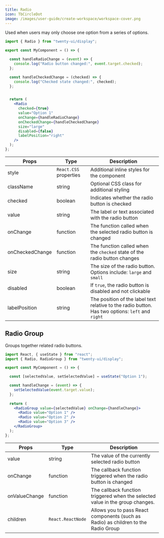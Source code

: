 ```yaml
---
title: Radio
icon: TbCircleDot
image: /images/user-guide/create-workspace/workspace-cover.png
---
```

Used when users may only choose one option from a series of options. 

<Tabs>
<Tab title="Usage">

```jsx
import { Radio } from "twenty-ui/display";

export const MyComponent = () => {

  const handleRadioChange = (event) => {
    console.log("Radio button changed:", event.target.checked);
  };

  const handleCheckedChange = (checked) => {
    console.log("Checked state changed:", checked);
  };


  return (
    <Radio
      checked={true}
      value="Option 1"
      onChange={handleRadioChange}
      onCheckedChange={handleCheckedChange}
      size="large"
      disabled={false}
      labelPosition="right"
    />
  );
};

```


</Tab>
<Tab title="Props">


| Props | Type | Description |
|-------|------|-------------|
| style | `React.CSS` properties | Additional inline styles for the component |
| className | string | Optional CSS class for additional styling |
| checked | boolean | Indicates whether the radio button is checked |
| value | string | The label or text associated with the radio button |
| onChange | function | The function called when the selected radio button is changed |
| onCheckedChange | function | The function called when the `checked` state of the radio button changes |
| size | string | The size of the radio button. Options include: `large` and `small` |
| disabled | boolean | If `true`, the radio button is disabled and not clickable |
| labelPosition | string | The position of the label text relative to the radio button. Has two options: `left` and `right` |




</Tab>
</Tabs>


## Radio Group

Groups together related radio buttons. 

<Tabs>
<Tab title="Usage">

```jsx
import React, { useState } from "react";
import { Radio, RadioGroup } from "twenty-ui/display";

export const MyComponent = () => {

  const [selectedValue, setSelectedValue] = useState("Option 1");

  const handleChange = (event) => {
    setSelectedValue(event.target.value);
  };
  
  return (
    <RadioGroup value={selectedValue} onChange={handleChange}>
      <Radio value="Option 1" />
      <Radio value="Option 2" />
      <Radio value="Option 3" />
    </RadioGroup>
  );
};

```

</Tab>
<Tab title="Props">


| Props | Type | Description |
|-------|------|-------------|
| value | string | The value of the currently selected radio button |
| onChange | function | The callback function triggered when the radio button is changed |
| onValueChange | function | The callback function triggered when the selected value in the group changes. |
| children | `React.ReactNode` | Allows you to pass React components (such as Radio) as children to the Radio Group |




</Tab>

</Tabs>

